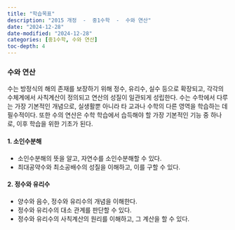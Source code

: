 ```yaml
---
title: "학습목표"
description: "2015 개정  -  중1수학  -  수와 연산"
date: "2024-12-28"
date-modified: "2024-12-28"
categories: [중1수학, 수와 연산]
toc-depth: 4
---
```

### 수와 연산
수는 방정식의 해의 존재를 보장하기 위해 정수, 유리수, 실수 등으로 확장되고, 각각의 수체계에서 사칙계산이 정의되고 연산의 성질이 일관되게 성립한다. 수는 수학에서 다루는 가장 기본적인 개념으로, 실생활뿐 아니라 타 교과나 수학의 다른 영역을 학습하는 데 필수적이다. 또한 수의 연산은 수학 학습에서 습득해야 할 가장 기본적인 기능 중 하나로, 이후 학습을 위한 기초가 된다.

#### 1. 소인수분해
- 소인수분해의 뜻을 알고, 자연수를 소인수분해할 수 있다.
- 최대공약수와 최소공배수의 성질을 이해하고, 이를 구할 수 있다.

#### 2. 정수와 유리수
- 양수와 음수, 정수와 유리수의 개념을 이해한다.
- 정수와 유리수의 대소 관계를 판단할 수 있다.
- 정수와 유리수의 사칙계산의 원리를 이해하고, 그 계산을 할 수 있다.
